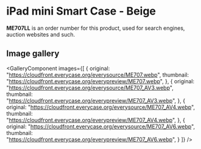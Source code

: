 
# iPad mini Smart Case - Beige

<Callout type='info' emoji='👉🏻'>**ME707LL** is an order number for this product, used for search engines, auction websites and such.</Callout>

## Image gallery

<GalleryComponent
    images={[
      {
        original: "https://cloudfront.everycase.org/everysource/ME707.webp",
        thumbnail: "https://cloudfront.everycase.org/everypreview/ME707.webp",
      },
      {
        original: "https://cloudfront.everycase.org/everysource/ME707_AV3.webp",
        thumbnail: "https://cloudfront.everycase.org/everypreview/ME707_AV3.webp",
      },
      {
        original: "https://cloudfront.everycase.org/everysource/ME707_AV4.webp",
        thumbnail: "https://cloudfront.everycase.org/everypreview/ME707_AV4.webp",
      },
      {
        original: "https://cloudfront.everycase.org/everysource/ME707_AV6.webp",
        thumbnail: "https://cloudfront.everycase.org/everypreview/ME707_AV6.webp",
      }
    ]}
  />

